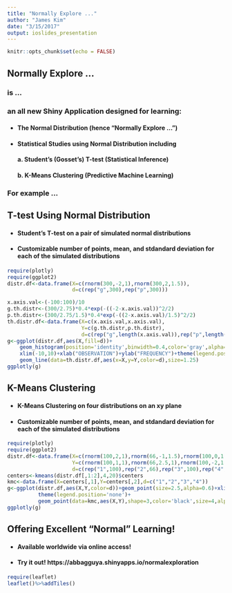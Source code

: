 ```yaml
---
title: "Normally Explore ..."
author: "James Kim"
date: "3/15/2017"
output: ioslides_presentation
---
```


```r
knitr::opts_chunk$set(echo = FALSE)
```

## Normally Explore ...

### **is ...**

### **an all new Shiny Application designed for learning:**
* #### The Normal Distribution (hence "Normally Explore ...")
* #### Statistical Studies using Normal Distribution including
#### a. Student's (Gosset's) T-test (Statistical Inference)
#### b. K-Means Clustering (Predictive Machine Learning)

### **For example ...**

## T-test Using Normal Distribution

* #### Student's T-test on a pair of simulated normal distributions
* #### Customizable number of points, mean, and stdandard deviation for each of the simulated distributions
```r
require(plotly)
require(ggplot2)
distr.df<-data.frame(X=c(rnorm(300,-2,1),rnorm(300,2,1.5)),
                     d=c(rep("g",300),rep("p",300)))

x.axis.val<-(-100:100)/10
g.th.distr<-(300/2.75)*0.4*exp(-((-2-x.axis.val))^2/2)
p.th.distr<-(300/2.75/1.5)*0.4*exp(-((2-x.axis.val)/1.5)^2/2)
th.distr.df<-data.frame(X=c(x.axis.val,x.axis.val),
                        Y=c(g.th.distr,p.th.distr),
                        d=c(rep("g",length(x.axis.val)),rep("p",length(x.axis.val))))
g<-ggplot(distr.df,aes(X,fill=d))+
    geom_histogram(position='identity',binwidth=0.4,color='gray',alpha=0.75)+
    xlim(-10,10)+xlab("OBSERVATION")+ylab("FREQUENCY")+theme(legend.position='none')+
    geom_line(data=th.distr.df,aes(x=X,y=Y,color=d),size=1.25)
ggplotly(g)
```

## K-Means Clustering

* #### K-Means Clustering on four distributions on an xy plane
* #### Customizable number of points, mean, and stdandard deviation for each of the simulated distributions
```r
require(plotly)
require(ggplot2)
distr.df<-data.frame(X=c(rnorm(100,2,1),rnorm(66,-1,1.5),rnorm(100,0,1.25),rnorm(50,2,1.25)),
                     Y=c(rnorm(100,1,1),rnorm(66,2.5,1),rnorm(100,-2,1.5),rnorm(50,5,1.75)),
                     d=c(rep("1",100),rep("2",66),rep("3",100),rep("4",50)))
centers<-kmeans(distr.df[,1:2],4,20)$centers
kmc<-data.frame(X=centers[,1],Y=centers[,2],d=c("1","2","3","4"))
g<-ggplot(distr.df,aes(X,Y,color=d))+geom_point(size=2.5,alpha=0.6)+xlim(-10,10)+ylim(-10,10)+
          theme(legend.position='none')+
          geom_point(data=kmc,aes(X,Y),shape=3,color='black',size=4,alpha=1)
ggplotly(g)
```

## Offering Excellent "Normal" Learning!

* #### Available worldwide via online access!
* #### Try it out! https://abbagguya.shinyapps.io/normalexploration

```r
require(leaflet)
leaflet()%>%addTiles()
```

